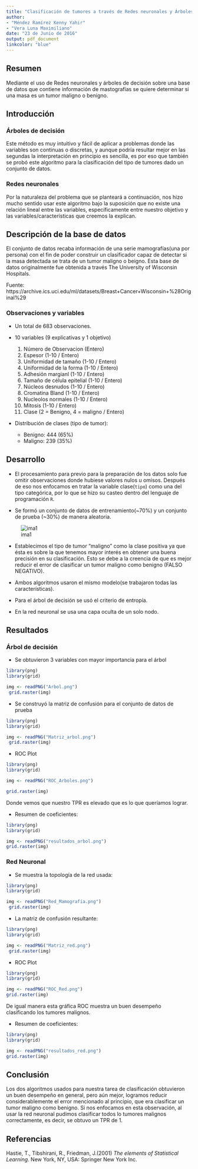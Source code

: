 ```yaml
---
title: "Clasificación de tumores a través de Redes neuronales y Árboles de decisión"
author:
- "Méndez Ramírez Kenny Yahir"
- "Vera Luna Maximiliano"
date: "23 de Junio de 2016"
output: pdf_document
linkcolor: "blue"
---
```


## Resumen

Mediante el uso de Redes neuronales y árboles de decisión sobre una base de datos que contiene información de mastografías se quiere determinar si una masa es un tumor maligno o benigno.

## Introducción

### Árboles de decisión

Este método es muy intuitivo y fácil de aplicar a problemas donde las variables son continuas o discretas, y aunque podría resultar mejor en las segundas la interpretación en principio es sencilla, es por eso que también se probó este algoritmo para la clasificación del tipo de tumores dado un conjunto de datos.

### Redes neuronales

Por la naturaleza del problema que se planteará a continuación, nos hizo mucho sentido usar este algoritmo bajo la suposición que no existe una relación lineal entre las variables, específicamente entre nuestro objetivo y las variables/características que creemos la explican.

## Descripción de la base de datos

El conjunto de datos recaba información de una serie mamografías(una por persona) con el fin de poder construir un clasificador capaz de detectar si la masa detectada se trata de un tumor maligno o beigno. Esta base de datos originalmente fue obtenida a través The University of Wisconsin Hospitals.

Fuente: https://archive.ics.uci.edu/ml/datasets/Breast+Cancer+Wisconsin+%28Original%29

### Observaciones y variables

* Un total de 683 observaciones.
* 10 variables (9 explicativas y 1 objetivo)
	1. Número de Observacion (Entero)
	1. Espesor (1-10 / Entero)
	2. Uniformidad de tamaño (1-10 / Entero)
	3. Uniformidad de la forma (1-10 / Entero)
	4. Adhesión margianl (1-10 / Entero)
	5. Tamaño de célula epitelial (1-10 / Entero)
	6. Núcleos desnudos (1-10 / Entero)
	7. Cromatina Bland (1-10 / Entero)
	8. Nucleolos normales (1-10 / Entero)
	9. Mitosis (1-10 / Entero)
	10. Clase (2 = Benigno, 4 = maligno / Entero)
	
* Distribución de clases (tipo de tumor):

	- Benigno: 444 (65%)
	- Maligno: 239 (35%)
	

## Desarrollo

- El procesamiento para previo para la preparación de los datos solo fue omitir observaciones donde hubiese valores nulos u omisos. Después de eso nos enfocamos en tratar la variable clase(`tipo`) como una del tipo categórica, por lo que se hizo su casteo dentro del lenguaje de programación `R`. 

- Se formó un conjunto de datos de entrenamiento(~70%) y un conjunto de prueba (~30%) de manera aleatoria.

![ima1](Pant_1.png)

- Establecimos el tipo de tumor "maligno" como la clase positiva ya que ésta es sobre la que tenemos mayor interés en obtener una buena precisión en su clasificación. Esto se debe a la creencia de que es mejor reducir el error de clasificar un tumor maligno como benigno (FALSO NEGATIVO).

- Ambos algoritmos usaron el mismo modelo(se trabajaron todas las características).

- Para el árbol de decisión se usó el criterio de entropía.

- En la red neuronal se usa una capa oculta de un solo nodo.


## Resultados

### Árbol de decisión

- Se obtuvieron 3 variables con mayor importancia para el árbol

```r
library(png)
library(grid)

img <- readPNG("Arbol.png")
 grid.raster(img)
```

- Se construyó la matriz de confusión para el conjunto de datos de prueba

```r
library(png)
library(grid)

img <- readPNG("Matriz_arbol.png")
 grid.raster(img)
```


- ROC Plot

```r
library(png)
library(grid)

img <- readPNG("ROC_Arboles.png")

grid.raster(img)
```

Donde vemos que nuestro TPR es elevado que es lo que queríamos lograr.


- Resumen de coeficientes:

```r
library(png)
library(grid)

img <- readPNG("resultados_arbol.png")
grid.raster(img)
```

### Red Neuronal

- Se muestra la topología de la red usada:

```r
library(png)
library(grid)

img <- readPNG("Red_Mamografia.png")
 grid.raster(img)
```

- La matriz de confusión resultante:

```r
library(png)
library(grid)

img <- readPNG("Matriz_red.png")
 grid.raster(img)
```

- ROC Plot

```r
library(png)
library(grid)

img <- readPNG("ROC_Red.png")
grid.raster(img)
```

De igual manera esta gráfica ROC muestra un buen desempeño clasificando los tumores malignos.


- Resumen de coeficientes:

```r
library(png)
library(grid)

img <- readPNG("resultados_red.png")
grid.raster(img)
```

## Conclusión

Los dos algoritmos usados para nuestra tarea de clasificación obtuvieron un buen desempeño en general, pero aún mejor, logramos reducir considerablemente el error mencionado al principio, que era clasificar un tumor maligno como benigno. Si nos enfocamos en esta observación, al usar la red neuronal pudimos clasificar todos lo tumores malignos correctamente, es decir, se obtuvo un TPR de 1. 

## Referencias

Hastie, T., Tibshirani, R., Friedman, J.(2001) *The elements of Statistical Learning*. New York, NY, USA: Springer New York Inc.

